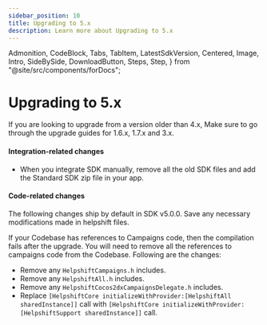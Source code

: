 ```yaml
---
sidebar_position: 10
title: Upgrading to 5.x
description: Learn more about Upgrading to 5.x
---
```


  Admonition,
  CodeBlock,
  Tabs,
  TabItem,
  LatestSdkVersion,
  Centered,
  Image,
  Intro,
  SideBySide,
  DownloadButton,
  Steps,
  Step,
} from "@site/src/components/forDocs";

# Upgrading to 5.x

<Admonition type="danger" title="Important">

If you are looking to upgrade from a version older than 4.x, Make sure to go through the upgrade guides for 1.6.x, 1.7.x and 3.x.

</Admonition>

#### Integration-related changes

- When you integrate SDK manually, remove all the old SDK files and add the Standard SDK zip file in your app.

#### Code-related changes

<Admonition type="info" title="Note">

The following changes ship by default in SDK v5.0.0. Save any necessary modifications made in helpshift files.

</Admonition>

If your Codebase has references to Campaigns code, then the compilation fails after the upgrade. You will need to remove all the references to campaigns code from the Codebase. Following are the changes:

- Remove any `HelpshiftCampaigns.h` includes.
- Remove any `HelpshiftAll.h` includes.
- Remove any `HelpshiftCocos2dxCampaignsDelegate.h` includes.
- Replace `[HelpshiftCore initializeWithProvider:[HelpshiftAll sharedInstance]]` call with `[HelpshiftCore initializeWithProvider:[HelpshiftSupport sharedInstance]]` call.
